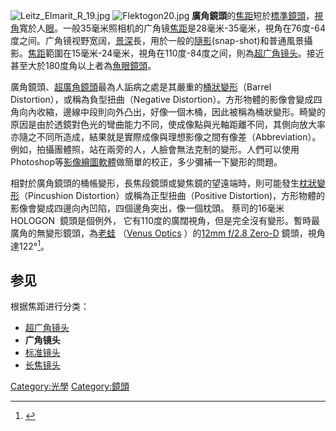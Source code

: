 {{noteTA
|G1=長度單位
|T=zh:广角镜; zh-cn:广角镜; zh-tw:廣角鏡頭;
|1=zh-cn:广角镜头; zh-tw:廣角鏡頭;
}}

[[File:Leitz_Elmarit_R_19.jpg|thumb]]
[[File:Flektogon20.jpg|thumb]]
'''廣角鏡頭'''的[[焦距|焦距]]短於[[標準鏡頭|標準鏡頭]]，[[視角|視角]]寬於人[[眼|眼]]。一般35毫米照相机的广角镜[[焦距|焦距]]是28毫米-35毫米，視角在76度-64度之间。广角镜视野宽阔，[[景深|景深]]長，用於一般的[[隨影|隨影]](snap-shot)和普通風景攝影。[[焦距|焦距]]範圍在15毫米-24毫米，視角在110度-84度之间，則為[[超广角镜头|超广角镜头]]。接近甚至大於180度角以上者為[[魚眼鏡頭|魚眼鏡頭]]。

廣角鏡頭、[[超廣角鏡頭|超廣角鏡頭]]最為人詬病之處是其嚴重的[[桶狀變形|桶狀變形]]（Barrel Distortion），或稱為負型扭曲（Negative Distortion）。方形物體的影像會變成四角向內收縮，邊線中段則向外凸出，好像一個木桶，因此被稱為桶狀變形。畸變的原因是由於透鏡對色光的彎曲能力不同，使成像點與光軸距離不同，其側向放大率亦隨之不同所造成，結果就是實際成像與理想影像之間有像差（Abbreviation）。例如，拍攝團體照，站在兩旁的人，人臉會無法克制的變形。人們可以使用Photoshop等[[影像繪圖軟體|影像繪圖軟體]]做簡單的校正，多少彌補一下變形的問題。

相對於廣角鏡頭的桶帳變形，長焦段鏡頭或變焦鏡的望遠端時，則可能發生[[枕狀變形|枕狀變形]]（Pincushion Distortion）或稱為正型扭曲（Positive Distortion)，方形物體的影像會變成四邊向內凹陷，四個邊角突出，像一個枕頭。
蔡司的16毫米 HOLOGON  鏡頭是個例外， 它有110度的廣闊視角，但是完全沒有變形。暫時最廣角的無變形鏡頭，為[https://laowa.com.hk/ 老蛙] {{Wayback|url=https://laowa.com.hk/ |date=20220609055630 }}（[https://www.venuslens.net/ Venus Optics] {{Wayback|url=https://www.venuslens.net/ |date=20201025143449 }}）的[https://laowa.com.hk/product/laowa-12mm-f2-8-zero-d/ 12mm f/2.8 Zero-D] {{Wayback|url=https://laowa.com.hk/product/laowa-12mm-f2-8-zero-d/ |date=20220609055612 }}鏡頭，視角達122°<ref>{{Cite web|title=LAOWA 12mm f/2.8「零變形」鏡頭 – 老蛙 鏡頭 LAOWA – 香港|url=https://laowa.com.hk/product/laowa-12mm-f2-8-zero-d/|access-date=2022-01-12|language=en-US|archive-date=2022-06-09|archive-url=https://web.archive.org/web/20220609055612/https://laowa.com.hk/product/laowa-12mm-f2-8-zero-d/}}</ref>。

==参见==
根据焦距进行分类：
*[[超广角镜头|超广角镜头]]
*'''广角镜头'''
*[[标准镜头|标准镜头]]
*[[长焦镜头|长焦镜头]]

{{光學小作品}}

{{Photography}}
[[Category:光學|Category:光學]]
[[Category:鏡頭|Category:鏡頭]]